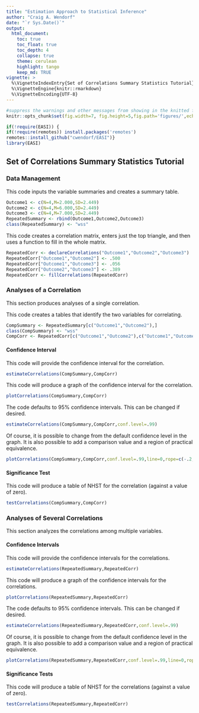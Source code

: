 ```yaml
---
title: "Estimation Approach to Statistical Inference"
author: "Craig A. Wendorf"
date: "`r Sys.Date()`"
output:
  html_document:
    toc: true
    toc_float: true
    toc_depth: 4
    collapse: true
    theme: cerulean
    highlight: tango
    keep_md: TRUE
vignette: >
  %\VignetteIndexEntry{Set of Correlations Summary Statistics Tutorial}
  %\VignetteEngine{knitr::rmarkdown}
  %\VignetteEncoding{UTF-8}
---
```


```r
#suppress the warnings and other messages from showing in the knitted file.
knitr::opts_chunk$set(fig.width=7, fig.height=5,fig.path='figures/',echo=TRUE,warning=FALSE,message=FALSE)
```

```r
if(!require(EASI)) {
if(!require(remotes)) install.packages('remotes')
remotes::install_github("cwendorf/EASI")}
library(EASI)
```

## Set of Correlations Summary Statistics Tutorial

### Data Management

This code inputs the variable summaries and creates a summary table.
```r
Outcome1 <- c(N=4,M=2.000,SD=2.449)
Outcome2 <- c(N=4,M=6.000,SD=2.449)
Outcome3 <- c(N=4,M=7.000,SD=2.449)
RepeatedSummary <- rbind(Outcome1,Outcome2,Outcome3)
class(RepeatedSummary) <- "wss"
```

This code creates a correlation matrix, enters just the top triangle, and then uses a function to fill in the whole matrix.
```r
RepeatedCorr <- declareCorrelations("Outcome1","Outcome2","Outcome3")
RepeatedCorr["Outcome1","Outcome2"] <- .500
RepeatedCorr["Outcome1","Outcome3"] <- .056
RepeatedCorr["Outcome2","Outcome3"] <- .389
RepeatedCorr <- fillCorrelations(RepeatedCorr)
```

### Analyses of a Correlation

This section produces analyses of a single correlation.

This code creates a tables that identify the two variables for correlating.
```r
CompSummary <- RepeatedSummary[c("Outcome1","Outcome2"),]
class(CompSummary) <- "wss"
CompCorr <- RepeatedCorr[c("Outcome1","Outcome2"),c("Outcome1","Outcome2")]
```

#### Confidence Interval

This code will provide the confidence interval for the correlation.
```r
estimateCorrelations(CompSummary,CompCorr)
```

This code will produce a graph of the confidence interval for the correlation.
```r
plotCorrelations(CompSummary,CompCorr)
```

The code defaults to 95% confidence intervals. This can be changed if desired.
```r
estimateCorrelations(CompSummary,CompCorr,conf.level=.99)
```

Of course, it is possible to change from the default confidence level in the graph. It is also possible to add a comparison value and a region of practical equivalence.
```r
plotCorrelations(CompSummary,CompCorr,conf.level=.99,line=0,rope=c(-.2,.2))
```

#### Significance Test

This code will produce a table of NHST for the correlation (against a value of zero).
```r
testCorrelations(CompSummary,CompCorr)
```

### Analyses of Several Correlations

This section analyzes the correlations among multiple variables.

#### Confidence Intervals

This code will provide the confidence intervals for the correlations.
```r
estimateCorrelations(RepeatedSummary,RepeatedCorr)
```

This code will produce a graph of the confidence intervals for the correlations.
```r
plotCorrelations(RepeatedSummary,RepeatedCorr)
```

The code defaults to 95% confidence intervals. This can be changed if desired.
```r
estimateCorrelations(RepeatedSummary,RepeatedCorr,conf.level=.99)
```

Of course, it is possible to change from the default confidence level in the graph. It is also possible to add a comparison value and a region of practical equivalence.
```r
plotCorrelations(RepeatedSummary,RepeatedCorr,conf.level=.99,line=0,rope=c(-.2,.2))
```

#### Significance Tests

This code will produce a table of NHST for the correlations (against a value of zero).
```r
testCorrelations(RepeatedSummary,RepeatedCorr)
```
